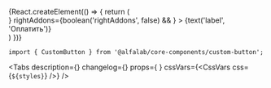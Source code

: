 


<Meta
    title='Компоненты/CustomButton'
    component={CustomButton}
/>


<!-- Canvas -->


<Story name='CustomButton'>
    {React.createElement(() => {
        return (
            <div style={{
                backgroundColor: 'transparent',
                padding: '8px',
                position: 'absolute',
                top: 0,
                left: 0,
                right: 0,
                bottom: 0,
            }}>
                <CustomButton
                    size={select('size', SIZES, 'm')}
                    backgroundColor={color('backgroundColor',"#FF45C3")}
                    contentColor={select('contentColor', CONTENT_COLORS, 'white')}
                    href={text('href', '')}
                    loading={boolean('loading', false)}
                    disabled={boolean('disabled', false)}
                    block={boolean('block', false)}
                    nowrap={boolean('nowrap', false)}
                    leftAddons={boolean('leftAddons', false) && <StarMIcon />}
                    rightAddons={boolean('rightAddons', false) && <StarMIcon />}
                >
                    {text('label', 'Оплатить')}
                </CustomButton>
            </div>
        )
    })}
</Story>


<!-- Docs -->

<ComponentHeader
    name='CustomButton'
    version={version}
    stage={1}
    design='https://www.figma.com/file/JnpPl4gvg2Zjr7zvTz8mUk/Core-%7C-%F0%9F%91%91-Default?node-id=3306%3A33232'
/>

```tsx
import { CustomButton } from '@alfalab/core-components/сustom-button';
```

<Tabs
    description={<Description />}
    changelog={<Changelog />}
    props={<Props of={CustomButton} /> }
    cssVars={<CssVars css={`${styles}`} />}
/>
